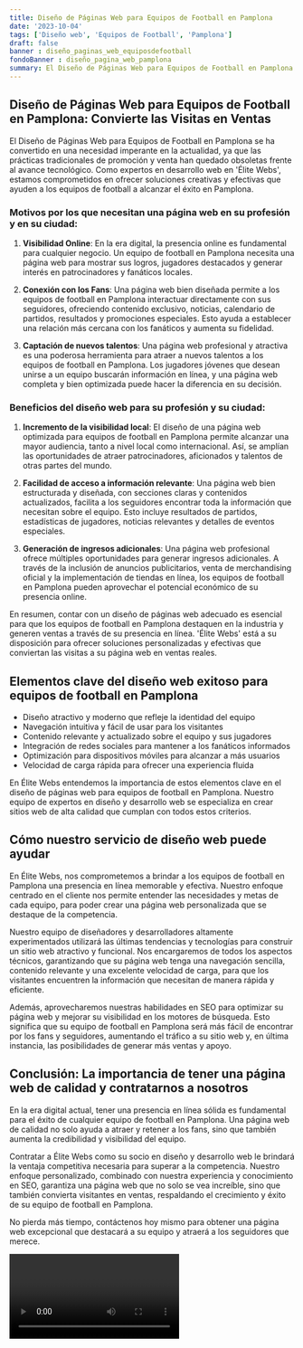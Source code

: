 ```yaml
---
title: Diseño de Páginas Web para Equipos de Football en Pamplona
date: '2023-10-04'
tags: ['Diseño web', 'Equipos de Football', 'Pamplona']
draft: false
banner : diseño_paginas_web_equiposdefootball
fondoBanner : diseño_pagina_web_pamplona
summary: El Diseño de Páginas Web para Equipos de Football en Pamplona se ha convertido en una necesidad imperante en la actualidad, ya que las prácticas tradicionales de promoción y venta han quedado obsoletas frente al avance tecnológico. Como expertos en desarrollo web en 'Élite Webs', estamos comprometidos en ofrecer soluciones creativas y efectivas que ayuden a los equipos de football a alcanzar el éxito en Pamplona.
---
```


## Diseño de Páginas Web para Equipos de Football en Pamplona: Convierte las Visitas en Ventas

El Diseño de Páginas Web para Equipos de Football en Pamplona se ha convertido en una necesidad imperante en la actualidad, ya que las prácticas tradicionales de promoción y venta han quedado obsoletas frente al avance tecnológico. Como expertos en desarrollo web en 'Élite Webs', estamos comprometidos en ofrecer soluciones creativas y efectivas que ayuden a los equipos de football a alcanzar el éxito en Pamplona.

### Motivos por los que necesitan una página web en su profesión y en su ciudad:

1. **Visibilidad Online**: En la era digital, la presencia online es fundamental para cualquier negocio. Un equipo de football en Pamplona necesita una página web para mostrar sus logros, jugadores destacados y generar interés en patrocinadores y fanáticos locales.

2. **Conexión con los Fans**: Una página web bien diseñada permite a los equipos de football en Pamplona interactuar directamente con sus seguidores, ofreciendo contenido exclusivo, noticias, calendario de partidos, resultados y promociones especiales. Esto ayuda a establecer una relación más cercana con los fanáticos y aumenta su fidelidad.

3. **Captación de nuevos talentos**: Una página web profesional y atractiva es una poderosa herramienta para atraer a nuevos talentos a los equipos de football en Pamplona. Los jugadores jóvenes que desean unirse a un equipo buscarán información en línea, y una página web completa y bien optimizada puede hacer la diferencia en su decisión.

### Beneficios del diseño web para su profesión y su ciudad:

1. **Incremento de la visibilidad local**: El diseño de una página web optimizada para equipos de football en Pamplona permite alcanzar una mayor audiencia, tanto a nivel local como internacional. Así, se amplían las oportunidades de atraer patrocinadores, aficionados y talentos de otras partes del mundo.

2. **Facilidad de acceso a información relevante**: Una página web bien estructurada y diseñada, con secciones claras y contenidos actualizados, facilita a los seguidores encontrar toda la información que necesitan sobre el equipo. Esto incluye resultados de partidos, estadísticas de jugadores, noticias relevantes y detalles de eventos especiales.

3. **Generación de ingresos adicionales**: Una página web profesional ofrece múltiples oportunidades para generar ingresos adicionales. A través de la inclusión de anuncios publicitarios, venta de merchandising oficial y la implementación de tiendas en línea, los equipos de football en Pamplona pueden aprovechar el potencial económico de su presencia online.

En resumen, contar con un diseño de páginas web adecuado es esencial para que los equipos de football en Pamplona destaquen en la industria y generen ventas a través de su presencia en línea. 'Élite Webs' está a su disposición para ofrecer soluciones personalizadas y efectivas que conviertan las visitas a su página web en ventas reales.

<GifSeo />

<Cta />

## Elementos clave del diseño web exitoso para equipos de football en Pamplona

- Diseño atractivo y moderno que refleje la identidad del equipo
- Navegación intuitiva y fácil de usar para los visitantes
- Contenido relevante y actualizado sobre el equipo y sus jugadores
- Integración de redes sociales para mantener a los fanáticos informados
- Optimización para dispositivos móviles para alcanzar a más usuarios
- Velocidad de carga rápida para ofrecer una experiencia fluida

En Élite Webs entendemos la importancia de estos elementos clave en el diseño de páginas web para equipos de football en Pamplona. Nuestro equipo de expertos en diseño y desarrollo web se especializa en crear sitios web de alta calidad que cumplan con todos estos criterios. 

## Cómo nuestro servicio de diseño web puede ayudar

En Élite Webs, nos comprometemos a brindar a los equipos de football en Pamplona una presencia en línea memorable y efectiva. Nuestro enfoque centrado en el cliente nos permite entender las necesidades y metas de cada equipo, para poder crear una página web personalizada que se destaque de la competencia.

Nuestro equipo de diseñadores y desarrolladores altamente experimentados utilizará las últimas tendencias y tecnologías para construir un sitio web atractivo y funcional. Nos encargaremos de todos los aspectos técnicos, garantizando que su página web tenga una navegación sencilla, contenido relevante y una excelente velocidad de carga, para que los visitantes encuentren la información que necesitan de manera rápida y eficiente.

Además, aprovecharemos nuestras habilidades en SEO para optimizar su página web y mejorar su visibilidad en los motores de búsqueda. Esto significa que su equipo de football en Pamplona será más fácil de encontrar por los fans y seguidores, aumentando el tráfico a su sitio web y, en última instancia, las posibilidades de generar más ventas y apoyo.

## Conclusión: La importancia de tener una página web de calidad y contratarnos a nosotros

En la era digital actual, tener una presencia en línea sólida es fundamental para el éxito de cualquier equipo de football en Pamplona. Una página web de calidad no solo ayuda a atraer y retener a los fans, sino que también aumenta la credibilidad y visibilidad del equipo.

Contratar a Élite Webs como su socio en diseño y desarrollo web le brindará la ventaja competitiva necesaria para superar a la competencia. Nuestro enfoque personalizado, combinado con nuestra experiencia y conocimiento en SEO, garantiza una página web que no solo se vea increíble, sino que también convierta visitantes en ventas, respaldando el crecimiento y éxito de su equipo de football en Pamplona.

No pierda más tiempo, contáctenos hoy mismo para obtener una página web excepcional que destacará a su equipo y atraerá a los seguidores que merece.

<Video />

<CtaBot job='Equipos de Football' city='Pamplona'/>

<Gmaps query='Pamplona+españa+maps' />